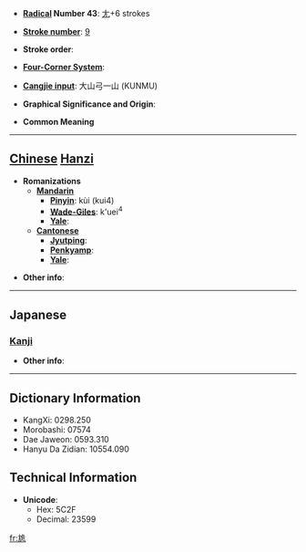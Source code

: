 * '''[[Wiktionary:Chinese radical index| Radical]] Number 43''': [[Wiktionary:Chinese radical index 尢|尢]]+6 strokes

* '''[[Wiktionary:Chinese total strokes index|Stroke number]]''': [[Wiktionary:Chinese total strokes index 9|9]]

* '''Stroke order''': 

* '''[[Wiktionary:Chinese four corner index|Four-Corner System]]''': 

* '''[[Wiktionary:Chinese Cangjie index|Cangjie input]]''': 大山弓一山 (KUNMU)

* '''Graphical Significance and Origin''': 

* '''Common Meaning'''

----

== [[Chinese]] [[Hanzi]] ==

* '''Romanizations'''
** '''[[Mandarin]]'''
*** '''[[Pinyin]]''': kùi (kui4)
*** '''[[Wade-Giles]]''': k'uei<sup>4</sup>
*** '''[[Yale]]''': 
** '''[[Cantonese]]'''
*** '''[[Jyutping]]''':
*** '''[[Penkyamp]]''': 
*** '''[[Yale]]''': 

* '''Other info''': 

----

==Japanese==
===[[Kanji]]===
{{kanji|on readings=[[き]] (ki)|kun readings=[[うむ]] (umu), [[ちんば]] (chimba), [[あしなえ]] (ashinae)}}

* '''Other info''':  

----

== Dictionary Information ==

* KangXi: 0298.250
* Morobashi: 07574
* Dae Jaweon: 0593.310
* Hanyu Da Zidian: 10554.090

== Technical Information ==

* '''Unicode''':
** Hex: 5C2F
** Decimal: 23599

[[fr:尯]]